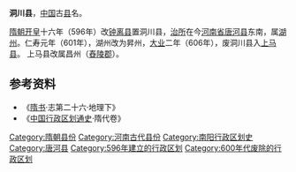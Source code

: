'''洞川县'''，[[中国|中国]]古[[县|县]]名。

[[隋朝|隋朝]][[开皇|开皇]]十六年（596年）改[[钟离县_(北魏)|钟离县]]置洞川县，[[治所|治所]]在今[[河南省|河南省]][[唐河县|唐河县]]东南，属[[湖州_(西魏)|湖州]]。仁寿元年（601年），湖州改为昇州，[[大业_(年号)|大业]]二年（606年），废洞川县入[[上马县|上马县]]。 上马县改属昌州（[[舂陵郡|舂陵郡]]）。

== 参考资料 ==
*《[[隋书|隋书]]·志第二十六·地理下》
*《[[中国行政区划通史|中国行政区划通史]]·隋代卷》
{{隋朝行政区划小作品}}
[[Category:隋朝县份|Category:隋朝县份]]
[[Category:河南古代县份|Category:河南古代县份]]
[[Category:南阳行政区划史|Category:南阳行政区划史]]
[[Category:唐河县|Category:唐河县]]
[[Category:596年建立的行政区划|Category:596年建立的行政区划]]
[[Category:600年代废除的行政区划|Category:600年代废除的行政区划]]